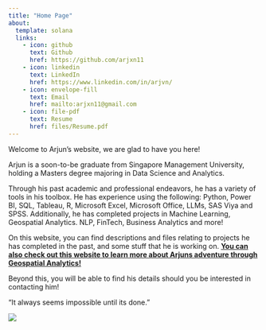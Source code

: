 ```yaml
---
title: "Home Page"
about:
  template: solana
  links:
    - icon: github
      text: Github
      href: https://github.com/arjxn11
    - icon: linkedin
      text: LinkedIn
      href: https://www.linkedin.com/in/arjvn/
    - icon: envelope-fill
      text: Email
      href: mailto:arjxn11@gmail.com
    - icon: file-pdf
      text: Resume
      href: files/Resume.pdf
---
```


Welcome to Arjun's website, we are glad to have you here!

Arjun is a soon-to-be graduate from Singapore Management University, holding a Masters degree majoring in Data Science and Analytics.

Through his past academic and professional endeavors, he has a variety of tools in his toolbox. He has experience using the following: Python, Power BI, SQL, Tableau, R, Microsoft Excel, Microsoft Office, LLMs, SAS Viya and SPSS. Additionally, he has completed projects in Machine Learning, Geospatial Analytics. NLP, FinTech, Business Analytics and more!

On this website, you can find descriptions and files relating to projects he has completed in the past, and some stuff that he is working on. [**You can also check out this website to learn more about Arjuns adventure through Geospatial Analytics!**](https://geospatialanalytics-arjun.netlify.app/)

Beyond this, you will be able to find his details should you be interested in contacting him!

"It always seems impossible until its done."

![](images/clipboard-999185278.png)
